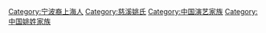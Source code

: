 [[Category:宁波裔上海人|Category:宁波裔上海人]]
[[Category:慈溪姚氏|Category:慈溪姚氏]]
[[Category:中国演艺家族|Category:中国演艺家族]]
[[Category:中国姚姓家族|Category:中国姚姓家族]]
